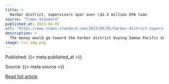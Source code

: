 ```yaml
---
title: >
  Harbor district, supervisors spar over \$2.3 million EPA loan
source: "Times-Standard"
published_at: 2023-04-05
url: "https://www.times-standard.com/2023/04/05/harbor-district-supervisors-spar-over-2-3-million-epa-loan/"
description: >
  The money would go toward the harbor district buying Samoa Pacific Group land for use as an offshore wind development support site, but the item contained voluminous discussion over abating lead in Samoa homes that was a requirement for the EPA to issue the loan. The vote was unanimous, with 4th District Supervisor Natalie Arroyo absent.
image: rss_img.png
---
```



  Published: {{< meta published_at >}}
  

  Source: {{< meta source >}}
  

  [Read full article]({{< meta url >}}){target='blank'}
  

